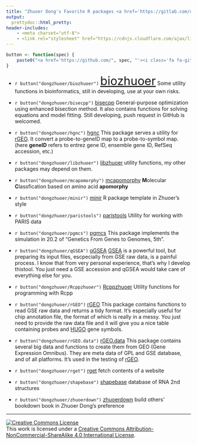 ```yaml
---
title: "Zhuoer Dong's Favorite R packages <a href='https://gitlab.com/dongzhuoer/pkgdown.dongzhuoer.com/tree/public'><i class='fa fa-gitlab' style='font-size:3rem'></i></a>"
output:
  prettydoc::html_pretty:
header-includes:
    - <meta charset="utf-8">
    - <link rel="stylesheet" href="https://cdnjs.cloudflare.com/ajax/libs/font-awesome/4.7.0/css/font-awesome.min.css">
---
```




<style>
h1.project-name {
    font-size: 3rem;
}
h1 > a {
    color: #fff;
}
section.main-content {
    max-width: 100rem
}
ul > li > p > a.name {
    font-size: 2rem;
}
ul > li > p > a > i.fa {
    font-size: 2rem;
}
</style>



```r
button <- function(spec) {
    paste0("<a href='https://github.com/", spec, "'><i class='fa fa-github'></i></a>")
}
```



- `r button("dongzhuoer/biozhuoer")`
  [biozhuoer](https://pkgdown.dongzhuoer.com/dongzhuoer/biozhuoer){.name}
  Some utility functions in bioinformatics, still in developing, use at your own risks.

- `r button("dongzhuoer/bisecpp")`
  [bisecpp](https://pkgdown.dongzhuoer.com/dongzhuoer/bisecpp)
  General-purpose optimization using enhanced bisection method. It also contains functions for solving equations and model fitting. Still developing, push request in GitHub is welcomed.

- `r button("dongzhuoer/hgnc")`
  [hgnc](https://pkgdown.dongzhuoer.com/dongzhuoer/hgnc)
  This package serves a utility for [rGEO](https://github.com/dongzhuoer/rGEO).  It convert a probe-to-geneID map to a probe-to-symbol map. (here **geneID**  refers to entrez gene ID, ensemble gene ID, RefSeq accession, etc.)  

- `r button("dongzhuoer/libzhuoer")`
  [libzhuoer](https://pkgdown.dongzhuoer.com/dongzhuoer/libzhuoer)
  utility functions, my other packages may depend on them.

- `r button("dongzhuoer/mcapomorphy")`
  [mcapomorphy](https://pkgdown.dongzhuoer.com/dongzhuoer/mcapomorphy)
  **M**olecular **C**lassfication based on amino acid **apomorphy**

- `r button("dongzhuoer/minir")`
  [minir](https://pkgdown.dongzhuoer.com/dongzhuoer/minir)
  R package template in Zhuoer's style

- `r button("dongzhuoer/paristools")`
  [paristools](https://pkgdown.dongzhuoer.com/dongzhuoer/paristools)
  Utility for working with PARIS data

- `r button("dongzhuoer/pgmcs")`
  [pgmcs](https://pkgdown.dongzhuoer.com/dongzhuoer/pgmcs)
  This package implements the simulation in 20.2 of "Genetics From Genes to Genomes, 5th".

- `r button("dongzhuoer/qGSEA")`
  [qGSEA](https://pkgdown.dongzhuoer.com/dongzhuoer/qGSEA)
  [GSEA](http://software.broadinstitute.org/gsea/index.jsp) is a powerful tool, but preparing its input files, escpecially from GSE raw data, is a painful process. I know that from very personal experience, that's why I develop thistool. You just need a GSE accession and qGSEA would take care of everything else for you.

- `r button("dongzhuoer/Rcppzhuoer")`
  [Rcppzhuoer](https://pkgdown.dongzhuoer.com/dongzhuoer/Rcppzhuoer) 
  Utility functions for programming with Rcpp 

- `r button("dongzhuoer/rGEO")`
  [rGEO](https://pkgdown.dongzhuoer.com/dongzhuoer/rGEO)
  This package contains functions to read GSE raw data and returns a tidy format. It's especially useful for chip annotation file, the format of which is really in a messy. You just need to provide the raw data file and it will give you a nice table containing probes and [HUGO](https://www.genenames.org/) gene symbols.

- `r button("dongzhuoer/rGEO.data")`
  [rGEO.data](https://pkgdown.dongzhuoer.com/dongzhuoer/rGEO.data)
  This package contains several big data and functions to create them from GEO (Gene Expression Omnibus). They are meta data of GPL and GSE database, and of all platforms.  It's used in the testing of [rGEO](https://github.com/dongzhuoer/rGEO).

- `r button("dongzhuoer/rget")`
  [rget](https://pkgdown.dongzhuoer.com/dongzhuoer/rget)
  fetch contents of a website

- `r button("dongzhuoer/shapebase")`
  [shapebase](https://pkgdown.dongzhuoer.com/dongzhuoer/shapebase)
  database of RNA 2nd structures

- `r button("dongzhuoer/zhuoerdown")`
  [zhuoerdown](https://pkgdown.dongzhuoer.com/dongzhuoer/zhuoerdown)
  build others' bookdown book in Zhuoer Dong's preference 



 

------------------------------

[![Creative Commons License](https://i.creativecommons.org/l/by-nc-sa/4.0/88x31.png)](http://creativecommons.org/licenses/by-nc-sa/4.0/)  
This work is licensed under a [Creative Commons Attribution-NonCommercial-ShareAlike 4.0 International License](http://creativecommons.org/licenses/by-nc-sa/4.0/).
